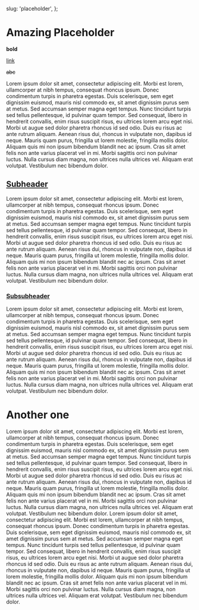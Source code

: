   slug: 'placeholder',
};

# <SectionAnchor href='#amazing-placeholder'>Amazing Placeholder</SectionAnchor>

**bold**

[link](somewhere)

~~abc~~

Lorem ipsum dolor sit amet, consectetur adipiscing elit. Morbi est lorem, ullamcorper at nibh tempus, consequat rhoncus ipsum. Donec condimentum turpis in pharetra egestas. Duis scelerisque, sem eget dignissim euismod, mauris nisl commodo ex, sit amet dignissim purus sem at metus. Sed accumsan semper magna eget tempus. Nunc tincidunt turpis sed tellus pellentesque, id pulvinar quam tempor. Sed consequat, libero in hendrerit convallis, enim risus suscipit risus, eu ultrices lorem arcu eget nisi. Morbi ut augue sed dolor pharetra rhoncus id sed odio. Duis eu risus ac ante rutrum aliquam. Aenean risus dui, rhoncus in vulputate non, dapibus id neque. Mauris quam purus, fringilla ut lorem molestie, fringilla mollis dolor. Aliquam quis mi non ipsum bibendum blandit nec ac ipsum. Cras sit amet felis non ante varius placerat vel in mi. Morbi sagittis orci non pulvinar luctus. Nulla cursus diam magna, non ultrices nulla ultrices vel. Aliquam erat volutpat. Vestibulum nec bibendum dolor.

## [Subheader](#subheader)

Lorem ipsum dolor sit amet, consectetur adipiscing elit. Morbi est lorem, ullamcorper at nibh tempus, consequat rhoncus ipsum. Donec condimentum turpis in pharetra egestas. Duis scelerisque, sem eget dignissim euismod, mauris nisl commodo ex, sit amet dignissim purus sem at metus. Sed accumsan semper magna eget tempus. Nunc tincidunt turpis sed tellus pellentesque, id pulvinar quam tempor. Sed consequat, libero in hendrerit convallis, enim risus suscipit risus, eu ultrices lorem arcu eget nisi. Morbi ut augue sed dolor pharetra rhoncus id sed odio. Duis eu risus ac ante rutrum aliquam. Aenean risus dui, rhoncus in vulputate non, dapibus id neque. Mauris quam purus, fringilla ut lorem molestie, fringilla mollis dolor. Aliquam quis mi non ipsum bibendum blandit nec ac ipsum. Cras sit amet felis non ante varius placerat vel in mi. Morbi sagittis orci non pulvinar luctus. Nulla cursus diam magna, non ultrices nulla ultrices vel. Aliquam erat volutpat. Vestibulum nec bibendum dolor.

### [Subsubheader](#subsubheader)

Lorem ipsum dolor sit amet, consectetur adipiscing elit. Morbi est lorem, ullamcorper at nibh tempus, consequat rhoncus ipsum. Donec condimentum turpis in pharetra egestas. Duis scelerisque, sem eget dignissim euismod, mauris nisl commodo ex, sit amet dignissim purus sem at metus. Sed accumsan semper magna eget tempus. Nunc tincidunt turpis sed tellus pellentesque, id pulvinar quam tempor. Sed consequat, libero in hendrerit convallis, enim risus suscipit risus, eu ultrices lorem arcu eget nisi. Morbi ut augue sed dolor pharetra rhoncus id sed odio. Duis eu risus ac ante rutrum aliquam. Aenean risus dui, rhoncus in vulputate non, dapibus id neque. Mauris quam purus, fringilla ut lorem molestie, fringilla mollis dolor. Aliquam quis mi non ipsum bibendum blandit nec ac ipsum. Cras sit amet felis non ante varius placerat vel in mi. Morbi sagittis orci non pulvinar luctus. Nulla cursus diam magna, non ultrices nulla ultrices vel. Aliquam erat volutpat. Vestibulum nec bibendum dolor.

# Another one

Lorem ipsum dolor sit amet, consectetur adipiscing elit. Morbi est lorem, ullamcorper at nibh tempus, consequat rhoncus ipsum. Donec condimentum turpis in pharetra egestas. Duis scelerisque, sem eget dignissim euismod, mauris nisl commodo ex, sit amet dignissim purus sem at metus. Sed accumsan semper magna eget tempus. Nunc tincidunt turpis sed tellus pellentesque, id pulvinar quam tempor. Sed consequat, libero in hendrerit convallis, enim risus suscipit risus, eu ultrices lorem arcu eget nisi. Morbi ut augue sed dolor pharetra rhoncus id sed odio. Duis eu risus ac ante rutrum aliquam. Aenean risus dui, rhoncus in vulputate non, dapibus id neque. Mauris quam purus, fringilla ut lorem molestie, fringilla mollis dolor. Aliquam quis mi non ipsum bibendum blandit nec ac ipsum. Cras sit amet felis non ante varius placerat vel in mi. Morbi sagittis orci non pulvinar luctus. Nulla cursus diam magna, non ultrices nulla ultrices vel. Aliquam erat volutpat. Vestibulum nec bibendum dolor.
Lorem ipsum dolor sit amet, consectetur adipiscing elit. Morbi est lorem, ullamcorper at nibh tempus, consequat rhoncus ipsum. Donec condimentum turpis in pharetra egestas. Duis scelerisque, sem eget dignissim euismod, mauris nisl commodo ex, sit amet dignissim purus sem at metus. Sed accumsan semper magna eget tempus. Nunc tincidunt turpis sed tellus pellentesque, id pulvinar quam tempor. Sed consequat, libero in hendrerit convallis, enim risus suscipit risus, eu ultrices lorem arcu eget nisi. Morbi ut augue sed dolor pharetra rhoncus id sed odio. Duis eu risus ac ante rutrum aliquam. Aenean risus dui, rhoncus in vulputate non, dapibus id neque. Mauris quam purus, fringilla ut lorem molestie, fringilla mollis dolor. Aliquam quis mi non ipsum bibendum blandit nec ac ipsum. Cras sit amet felis non ante varius placerat vel in mi. Morbi sagittis orci non pulvinar luctus. Nulla cursus diam magna, non ultrices nulla ultrices vel. Aliquam erat volutpat. Vestibulum nec bibendum dolor.
